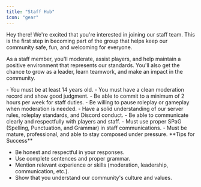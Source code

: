 ```yaml
---
title: "Staff Hub"
icon: "gear"
---
```


Hey there! We're excited that you're interested in joining our staff team. This is the first step in becoming part of the group that helps keep our community safe, fun, and welcoming for everyone.

As a staff member, you'll moderate, assist players, and help maintain a positive environment that represents our standards. You'll also get the chance to grow as a leader, learn teamwork, and make an impact in the community.

<Card title="Requirements" icon="clipboard-check">
  - You must be at least 14 years old.
  - You must have a clean moderation record and show good judgment.
  - Be able to commit to a minimum of 2 hours per week for staff duties.
  - Be willing to pause roleplay or gameplay when moderation is needed.
  - Have a solid understanding of our server rules, roleplay standards, and Discord conduct.
  - Be able to communicate clearly and respectfully with players and staff.
  - Must use proper SPaG (Spelling, Punctuation, and Grammar) in staff communications.
  - Must be mature, professional, and able to stay composed under pressure.
</Card>

<Tip>
  **Tips for Success**

  - Be honest and respectful in your responses.
  - Use complete sentences and proper grammar.
  - Mention relevant experience or skills (moderation, leadership, communication, etc.).
  - Show that you understand our community's culture and values.
</Tip>

 